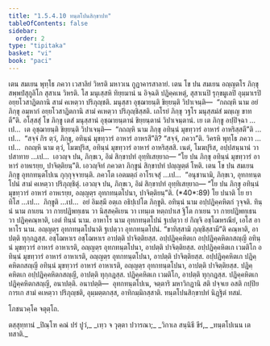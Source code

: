 ```yaml
---
title: "1.5.4.10 ทนฺตโปนสิกฺขาปท"
tableOfContents: false
sidebar:
  order: 2
type: "tipitaka"
basket: "vi"
book: "paci"
---
```



<DynamicBreadcrumb />

<Division number="263" book="paci">

<Paragraph number="848" book="paci">
เตน สมเยน พุทฺโธ ภควา เวสาลิยํ วิหรติ มหาวเน กูฏาคารสาลายํ. เตน โข ปน สมเยน อญฺญตโร ภิกฺขุ สพฺพปํสุกูลิโก สุสาเน วิหรติ. โส มนุเสฺสหิ ทิยฺยมานํ น อิจฺฉติ ปฏิคฺคเหตุํ, สุสาเนปิ รุกฺขมูเลปิ อุมฺมาเรปิ อยฺยโวสาฏิตกานิ สามํ คเหตฺวา ปริภุญฺชติ. มนุสฺสา อุชฺฌายนฺติ ขิยฺยนฺติ วิปาเจนฺติ—  “กถญฺหิ นาม อยํ ภิกฺขุ อมฺหากํ อยฺยโวสาฏิตกานิ สามํ คเหตฺวา ปริภุญฺชิสฺสติ. เถโรยํ ภิกฺขุ วฐโร มนุสฺสมํสํ มญฺเญ ขาทตี”ติ.
</Paragraph>

<Paragraph number="849" book="paci">
อโสฺสสุํ โข ภิกฺขู เตสํ มนุสฺสานํ อุชฺฌายนฺตานํ ขิยฺยนฺตานํ วิปาเจนฺตานํ. เย เต ภิกฺขู อปฺปิจฺฉา …เป…  เต อุชฺฌายนฺติ ขิยฺยนฺติ วิปาเจนฺติ—  “กถญฺหิ นาม ภิกฺขุ อทินฺนํ มุขทฺวารํ อาหารํ อาหริสฺสตี”ติ …เป…  “สจฺจํ กิร ตฺวํ, ภิกฺขุ, อทินฺนํ มุขทฺวารํ อาหารํ อาหรสี”ติ? “สจฺจํ, ภควา”ติ. วิครหิ พุทฺโธ ภควา …เป…  กถญฺหิ นาม ตฺวํ, โมฆปุริส, อทินฺนํ มุขทฺวารํ อาหารํ อาหริสฺสสิ. เนตํ, โมฆปุริส, อปฺปสนฺนานํ วา ปสาทาย …เป…  เอวญฺจ ปน, ภิกฺขเว, อิมํ สิกฺขาปทํ อุทฺทิเสยฺยาถ—
</Paragraph>

<Paragraph number="850" book="paci">
<Emphasis>“โย ปน ภิกฺขุ อทินฺนํ มุขทฺวารํ อาหารํ อาหเรยฺย, ปาจิตฺติยนฺ”</Emphasis>ติ.
</Paragraph>

<Paragraph number="851" book="paci">
เอวญฺจิทํ ภควตา ภิกฺขูนํ สิกฺขาปทํ ปญฺญตฺตํ โหติ.
</Paragraph>

</Division>
<Division number="264" book="paci">

<Paragraph number="852" book="paci">
เตน โข ปน สมเยน ภิกฺขู อุทกทนฺตโปเน กุกฺกุจฺจายนฺติ. ภควโต เอตมตฺถํ อาโรเจสุํ …เป…  “อนุชานามิ, ภิกฺขเว, อุทกทนฺตโปนํ สามํ คเหตฺวา ปริภุญฺชิตุํ. เอวญฺจ ปน, ภิกฺขเว, อิมํ สิกฺขาปทํ อุทฺทิเสยฺยาถ—
</Paragraph>

</Division>
<Division number="265" book="paci">

<Paragraph number="853" book="paci">
<Emphasis>“โย ปน ภิกฺขุ อทินฺนํ มุขทฺวารํ อาหารํ อาหเรยฺย, อญฺญตฺร อุทกทนฺตโปนา, ปาจิตฺติยนฺ”</Emphasis>ติ. (*40*:<Emphasis>89</Emphasis>)
</Paragraph>

</Division>
<Division number="266" book="paci">

<Paragraph number="854" book="paci">
<Emphasis>โย ปนา</Emphasis>ติ โย ยาทิโส …เป…  <Emphasis>ภิกฺขู</Emphasis>ติ …เป…  อยํ อิมสฺมึ อตฺเถ อธิปฺเปโต ภิกฺขูติ.
</Paragraph>

<Paragraph number="855" book="paci">
<Emphasis>อทินฺนํ</Emphasis> นาม อปฺปฏิคฺคหิตกํ วุจฺจติ.
</Paragraph>

<Paragraph number="856" book="paci">
<Emphasis>ทินฺนํ</Emphasis> นาม กาเยน วา กายปฏิพทฺเธน วา นิสฺสคฺคิเยน วา เทนฺเต หตฺถปาเส ฐิโต กาเยน วา กายปฏิพทฺเธน วา ปฏิคฺคณฺหาติ, เอตํ ทินฺนํ นาม.
</Paragraph>

<Paragraph number="857" book="paci">
<Emphasis>อาหาโร</Emphasis> นาม อุทกทนฺตโปนํ ฐเปตฺวา ยํ กิญฺจิ อชฺโฌหรณียํ, เอโส อาหาโร นาม.
</Paragraph>

<Paragraph number="858" book="paci">
<Emphasis>อญฺญตฺร อุทกทนฺตโปนา</Emphasis>ติ ฐเปตฺวา อุทกทนฺตโปนํ.
</Paragraph>

<Paragraph number="859" book="paci">
“ขาทิสฺสามิ ภุญฺชิสฺสามี”ติ คณฺหาติ, อาปตฺติ ทุกฺกฏสฺส. อชฺโฌหาเร อชฺโฌหาเร อาปตฺติ ปาจิตฺติยสฺส.
</Paragraph>

</Division>
<Division number="267" book="paci">

<Paragraph number="860" book="paci">
อปฺปฏิคฺคหิตเก อปฺปฏิคฺคหิตกสญฺญี อทินฺนํ มุขทฺวารํ อาหารํ อาหาเรติ, อญฺญตฺร อุทกทนฺตโปนา, อาปตฺติ ปาจิตฺติยสฺส. อปฺปฏิคฺคหิตเก เวมติโก อทินฺนํ มุขทฺวารํ อาหารํ อาหาเรติ, อญฺญตฺร อุทกทนฺตโปนา, อาปตฺติ ปาจิตฺติยสฺส. อปฺปฏิคฺคหิตเก ปฏิคฺคหิตกสญฺญี อทินฺนํ มุขทฺวารํ อาหารํ อาหาเรติ, อญฺญตฺร อุทกทนฺตโปนา, อาปตฺติ ปาจิตฺติยสฺส.
</Paragraph>

<Paragraph number="861" book="paci">
ปฏิคฺคหิตเก อปฺปฏิคฺคหิตกสญฺญี, อาปตฺติ ทุกฺกฏสฺส. ปฏิคฺคหิตเก เวมติโก, อาปตฺติ ทุกฺกฏสฺส. ปฏิคฺคหิตเก ปฏิคฺคหิตกสญฺญี, อนาปตฺติ.
</Paragraph>

</Division>
<Division number="268" book="paci">

<Paragraph number="862" book="paci">
อนาปตฺติ—  อุทกทนฺตโปเน, จตฺตาริ มหาวิกฏานิ สติ ปจฺจเย อสติ กปฺปิยการเก สามํ คเหตฺวา ปริภุญฺชติ, อุมฺมตฺตกสฺส, อาทิกมฺมิกสฺสาติ.

</Paragraph>
</Division>

<Paragraph number="863" type="center" book="paci">
ทนฺตโปนสิกฺขาปทํ นิฏฺฐิตํ ทสมํ.

  
โภชนวคฺโค จตุตฺโถ.



</Paragraph>

<Paragraph number="864" type="center" book="paci">
ตสฺสุทฺทานํ


</Paragraph>

<Paragraph number="865" type="verses" book="paci">
_ปิณฺโฑ คณํ ปรํ ปูวํ,_  
_เทฺว จ วุตฺตา ปวารณา;_  
_วิกาเล สนฺนิธี ขีรํ,_  
_ทนฺตโปเนน เต ทสาติ._
</Paragraph>